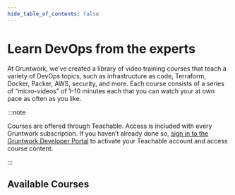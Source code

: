 ```yaml
---
hide_table_of_contents: false
---
```



# Learn DevOps from the experts

At Gruntwork, we’ve created a library of video training courses that teach a variety of DevOps topics, such as infrastructure as code, Terraform, Docker, Packer, AWS, security, and more. Each course consists of a series of “micro-videos” of 1–10 minutes each that you can watch your at own pace as often as you like.

:::note

Courses are offered through Teachable. Access is included with every Gruntwork subscription. If you haven’t already done so, [sign in to the Gruntwork Developer Portal](https://app.gruntwork.io) to activate your Teachable account and access course content.

:::

## Available Courses

<Grid cols={2} gap="2rem">
  <Course
    title="A Crash Course on Terraform"
    icon="/img/courses/terraform.svg"
    href="https://training.gruntwork.io/courses/terraform/lectures/3429337"
    description="Learn how to manage infrastructure as code using Terraform through a series of live coding exercises."
    author="Josh Padnick & Yoriyasu Yano"
    authorImg="/img/courses/authors/josh-padnick.jpg"
    videos={30}
    duration={90}
  />
  <Course
    title="A Crash Course on Docker + Packer"
    icon="/img/courses/docker+packer.svg"
    href="https://training.gruntwork.io/courses/a-crash-course-on-docker-packer/lectures/4247382"
    description="Learn how to package your code into immutable images that run exactly the same way in all environments."
    author="Yevgeniy Brikman"
    authorImg="/img/courses/authors/yevgeniy-brikman.jpg"
    videos={40}
    duration={95}
  />
  <Course
    title="Infrastructure Module Cookbook"
    icon="/img/courses/terraform.svg"
    href="https://training.gruntwork.io/courses/infrastructure-module-cookbook/lectures/9081297"
    description="A guide to building reusable, production-grade, battle-tested infrastructure code."
    author="Yevgeniy Brikman"
    authorImg="/img/courses/authors/yevgeniy-brikman.jpg"
    videos={8}
    duration={141}
  />
</Grid>
